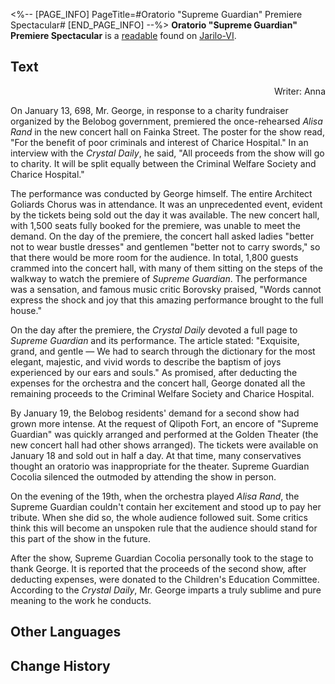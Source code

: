 <%-- [PAGE_INFO]
PageTitle=#Oratorio "Supreme Guardian" Premiere Spectacular#
[END_PAGE_INFO] --%>
{{Readable Infobox
|id           = 028
|partIds      = 190136
|title        = 
|image        = Item Jarilo-VI Readable.png
|world        = Jarilo-VI
|parts        = 1
|author       = <!--to be added-->
|description  = Newspaper clippings of a grand oratorio that are carefully preserved.
|part1        = Oratorio "Supreme Guardian" Premiere Spectacular
|source1      = {{cx|Source missing}}
|characters   = 
|factions     = 
}}
'''Oratorio "Supreme Guardian" Premiere Spectacular''' is a [[readable]] found on [[Jarilo-VI]].
<!--
==Location==
{{Map Embed|<map name>|<marker id>}}
-->
==Text==
{{Size|+2|<div align="center">Path of the Architects: ''Supreme Guardian'' Premiere Spectacle and Behind-the-Scenes</div>}}

<div align="right">Writer: Anna</div>

On January 13, 698, Mr. George, in response to a charity fundraiser organized by the Belobog government, premiered the once-rehearsed ''Alisa Rand'' in the new concert hall on Fainka Street. The poster for the show read, "For the benefit of poor criminals and interest of Charice Hospital." In an interview with the ''Crystal Daily'', he said, "All proceeds from the show will go to charity. It will be split equally between the Criminal Welfare Society and Charice Hospital."

The performance was conducted by George himself. The entire Architect Goliards Chorus was in attendance. It was an unprecedented event, evident by the tickets being sold out the day it was available. The new concert hall, with 1,500 seats fully booked for the premiere, was unable to meet the demand. On the day of the premiere, the concert hall asked ladies "better not to wear bustle dresses" and gentlemen "better not to carry swords," so that there would be more room for the audience. In total, 1,800 guests crammed into the concert hall, with many of them sitting on the steps of the walkway to watch the premiere of ''Supreme Guardian''. The performance was a sensation, and famous music critic Borovsky praised, "Words cannot express the shock and joy that this amazing performance brought to the full house."

On the day after the premiere, the ''Crystal Daily'' devoted a full page to ''Supreme Guardian'' and its performance. The article stated: "Exquisite, grand, and gentle &mdash; We had to search through the dictionary for the most elegant, majestic, and vivid words to describe the baptism of joys experienced by our ears and souls." As promised, after deducting the expenses for the orchestra and the concert hall, George donated all the remaining proceeds to the Criminal Welfare Society and Charice Hospital.

By January 19, the Belobog residents' demand for a second show had grown more intense. At the request of Qlipoth Fort, an encore of "Supreme Guardian" was quickly arranged and performed at the Golden Theater (the new concert hall had other shows arranged). The tickets were available on January 18 and sold out in half a day. At that time, many conservatives thought an oratorio was inappropriate for the theater. Supreme Guardian Cocolia silenced the outmoded by attending the show in person.

On the evening of the 19th, when the orchestra played ''Alisa Rand'', the Supreme Guardian couldn't contain her excitement and stood up to pay her tribute. When she did so, the whole audience followed suit. Some critics think this will become an unspoken rule that the audience should stand for this part of the show in the future.

After the show, Supreme Guardian Cocolia personally took to the stage to thank George. It is reported that the proceeds of the second show, after deducting expenses, were donated to the Children's Education Committee. According to the ''Crystal Daily'', Mr. George imparts a truly sublime and pure meaning to the work he conducts.

<!--
==Trivia==
* 
-->
==Other Languages==
{{Other Languages
|en   = Oratorio "Supreme Guardian" Premiere Spectacular
|zhs  = 清唱剧<大守护者>首演盛况
|zht  = 清唱劇《大守護者》首演盛況
|ja   = オラトリオ「大守護者」大盛況の初演
|ko   = 오라토리오 ≪수호자≫ 첫 공연 성황
|es   = Estreno del oratorio «Guardiana Suprema»
|fr   = Première spectaculaire&nbsp;: l'oratorio «&nbsp;Gardienne suprême&nbsp;»
|ru   = Премьера оратории «Верховная хранительница»
|th   = รอบปฐมทัศน์สุดยิ่งใหญ่ของละคร Oratorio "ผู้พิทักษ์สูงสุด"
|vi   = Buổi Diễn Oratorio "Đấng Bảo Vệ Tối Cao"
|de   = Spektakuläre Premiere des Oratoriums „Oberste Wächterin“
|id   = Oratorio Premier Spektakuler "Supreme Guardian"
|pt   = Estreia Espetacular do Oratório "Guardiã Suprema"
}}

==Change History==
{{Change History|1.0}}